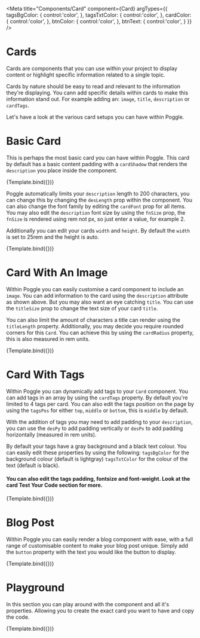 
<Meta title="Components/Card" component={Card} argTypes={{
    tagsBgColor: {
        control:'color',
    },
    tagsTxtColor: {
        control:'color',
    },
    cardColor: {
        control:'color',
    },
    btnColor: {
        control:'color',
    },
    btnText: {
        control:'color',
    }
}} />


# Cards
Cards are components that you can use within your project to display content or highlight specific information related to a single topic.

Cards by nature should be easy to read and relevant to the information they're displaying. You cann add specific details within cards to make this information stand out. For example adding
an: `image`, `title`, `description` or `cardTags`.

Let's have a look at the various card setups you can have within Poggle.

# Basic Card
This is perhaps the most basic card you can have within Poggle. This card by default has a basic content padding with a `cardShadow` that renders the `description` you place inside the component.

<Canvas>
    <Story name="Basic Card" args={{ description: "This is your card text"}}>
        {Template.bind({})}
    </Story>
</Canvas>

Poggle automatically limits your `description` length to 200 characters, you can change this by changing the `desLength` prop within the component. You can also change the font family by editing the
`cardFont` prop for all items. You may also edit the `description` font size by using the `fnSize` prop, the `fnSize` is rendered using rem not px, so just enter a value, for example 2.

Additionally you can edit your cards `width` and `height`. By default the `width` is set to 25rem and the height is auto.

<Canvas>
    <Story name="Basic Card With Props" args={{
        description: "Nulla porttitor accumsan tincidunt. Donec rutrum congue leo eget malesuada. Donec rutrum congue leo eget malesuada. Cras ultricies ligula sed magna dictum porta. Donec sollicitudin molestie malesuada. Quisque velit nisi, pretium ut lacinia in, elementum id enim. Lorem ipsum dolor sit amet, consectetur adipiscing elit. Nulla porttitor accumsan tincidunt. Vivamus magna justo, lacinia eget consectetur sed, convallis at tellus. Sed porttitor lectus nibh.",
        desLength: 250,
        cardFont: "Helvetica",
        fnSize: 2,
        width: 50
    }}>
        {Template.bind({})}
    </Story>
</Canvas>

# Card With An Image
Within Poggle you can easily customise a card component to include an `image`. You can add information to the card using the `description` attribute as shown above. But you may also want an eye catching
`title`. You can use the `titleSize` prop to change the text size of your card `title`.

You can also limit the amount of characters a title can render using the `titleLength` property. Additionally, you may decide you require rounded corners for this `Card`. You can achieve this by using the `cardRadius` property, this is also measured in rem units.

<Canvas>
    <Story name="Card With An Image" args={{
        cardRadius: 0.5,
        image: "https://images.pexels.com/photos/1154198/pexels-photo-1154198.jpeg?auto=compress&cs=tinysrgb&dpr=2&h=750&w=1260",
        title: "Something to grab the audiences attention!",
        titleSize: 20,
        description: "Here like above, I can add my own description to this card component."
    }}>{Template.bind({})}</Story>
</Canvas>

# Card With Tags
Within Poggle you can dynamically add tags to your `Card` component. You can add tags in an array by using the `cardTags` property. By default you're limited to 4 tags per card.
You can also edit the tags position on the page by using the `tagsPos` for either `top`, `middle` or `bottom`, this is `middle` by default.

With the addition of tags you may need to add padding to your `description`, you can use the `desPy` to add padding vertically or `desPx` to add padding horizontally (measured in rem units).

By default your tags have a gray background and a black text colour. You can easily edit these properties by using the following: `tagsBgColor` for the background colour (default is lightgray)
`tagsTxtColor` for the colour of the text (default is black).

#### You can also edit the tags padding, fontsize and font-weight. Look at the card Test Your Code section for more.

<Canvas>
    <Story name="Card With Tags" args={{
        cardRadius: 0.5,
        image: "https://images.pexels.com/photos/1154198/pexels-photo-1154198.jpeg?auto=compress&cs=tinysrgb&dpr=2&h=750&w=1260",
        title: "Something to grab the audiences attention!",
        titleSize: 20,
        description: "Here like above, I can add my own description to this card component.",
        cardTags: ["Tag 1", "Tag 2", "Tag 3", "Tag 4"],
        tagsPos: "bottom",
        desPy: 1,
        tagsBgColor: "black",
        tagsTxtColor: "white"
    }}>{Template.bind({})}</Story>
</Canvas>

# Blog Post
Within Poggle you can easily render a blog component with ease, with a full range of customisable content to make your blog post unique. Simply add the `button` property with the text you would
like the button to display.

<Canvas>
    <Story name="Blog Post" args={{
        cardRadius: 0.5,
        image: "https://images.pexels.com/photos/1154198/pexels-photo-1154198.jpeg?auto=compress&cs=tinysrgb&dpr=2&h=750&w=1260",
        title: "Something to grab the audiences attention!",
        titleSize: 20,
        description: "Nulla porttitor accumsan tincidunt. Donec rutrum congue leo eget malesuada. Donec rutrum congue leo eget malesuada. Cras ultricies ligula sed magna dictum porta. Donec sollicitudin molestie malesuada. Quisque velit nisi, pretium ut lacinia in, elementum id enim. Lorem ipsum dolor sit amet, consectetur adipiscing elit. Nulla porttitor accumsan tincidunt. Vivamus magna justo, lacinia eget consectetur sed, convallis at tellus. Sed porttitor lectus nibh.",
        desLength: 150,
        cardTags: ["Tag 1", "Tag 2", "Tag 3", "Tag 4"],
        tagsPos: "middle",
        desPy: 1,
        tagsBgColor: "black",
        tagsTxtColor: "white",
        button: "Read More"
    }}>{Template.bind({})}</Story>
</Canvas>

# Playground
In this section you can play around with the component and all it's properties. Allowing you to create the exact card you want to have and copy the code.

<Canvas>
    <Story name="Test Your Code" args={{
        cardRadius: 0.5,
        image: "https://images.pexels.com/photos/1154198/pexels-photo-1154198.jpeg?auto=compress&cs=tinysrgb&dpr=2&h=750&w=1260",
        title: "Something to grab the audiences attention!",
        titleSize: 20,
        description: "Nulla porttitor accumsan tincidunt. Donec rutrum congue leo eget malesuada. Donec rutrum congue leo eget malesuada. Cras ultricies ligula sed magna dictum porta. Donec sollicitudin molestie malesuada. Quisque velit nisi, pretium ut lacinia in, elementum id enim. Lorem ipsum dolor sit amet, consectetur adipiscing elit. Nulla porttitor accumsan tincidunt. Vivamus magna justo, lacinia eget consectetur sed, convallis at tellus. Sed porttitor lectus nibh.",
        desLength: 150,
        cardTags: ["Tag 1", "Tag 2", "Tag 3", "Tag 4"],
        tagsPos: "middle",
        desPy: 1,
        tagsBgColor: "#ea8685",
        tagsTxtColor: "white",
        button: "Read More"
    }}>{Template.bind({})}</Story>
</Canvas>

<ArgsTable story="Test Your Code"  />
